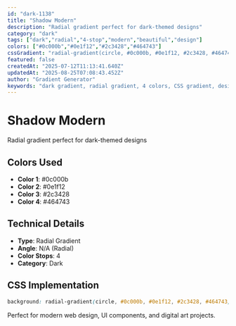 ```yaml
---
id: "dark-1138"
title: "Shadow Modern"
description: "Radial gradient perfect for dark-themed designs"
category: "dark"
tags: ["dark","radial","4-stop","modern","beautiful","design"]
colors: ["#0c000b","#0e1f12","#2c3428","#464743"]
cssGradient: "radial-gradient(circle, #0c000b, #0e1f12, #2c3428, #464743)"
featured: false
createdAt: "2025-07-12T11:13:41.640Z"
updatedAt: "2025-08-25T07:08:43.452Z"
author: "Gradient Generator"
keywords: "dark gradient, radial gradient, 4 colors, CSS gradient, design, #0c000b, #0e1f12, #2c3428, #464743"
---
```


# Shadow Modern

Radial gradient perfect for dark-themed designs

## Colors Used
- **Color 1**: #0c000b
- **Color 2**: #0e1f12
- **Color 3**: #2c3428
- **Color 4**: #464743

## Technical Details
- **Type**: Radial Gradient
- **Angle**: N/A (Radial)
- **Color Stops**: 4
- **Category**: Dark

## CSS Implementation
```css
background: radial-gradient(circle, #0c000b, #0e1f12, #2c3428, #464743);
```

Perfect for modern web design, UI components, and digital art projects.
